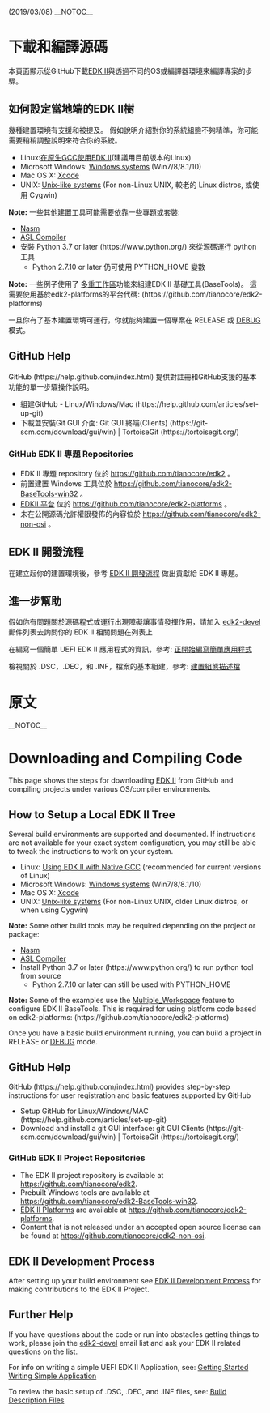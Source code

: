 (2019/03/08)
__NOTOC__
=下載和編譯源碼=

本頁面顯示從GitHub下載[[EDK II]]與透過不同的OS或編譯器環境來編譯專案的步驟。

==如何設定當地端的EDK II樹==

幾種建置環境有支援和被提及。 假如說明介紹對你的系統組態不夠精準，你可能需要稍稍調整說明來符合你的系統。

* Linux:[[Using EDK II with Native GCC|在原生GCC使用EDK II]](建議用目前版本的Linux)
* Microsoft Windows: [[Windows systems]] (Win7/8/8.1/10)
* Mac OS X: [[Xcode]]
* UNIX: [[Unix-like systems]] (For non-Linux UNIX, 較老的 Linux distros, 或使用 Cygwin)

'''Note:''' 一些其他建置工具可能需要依靠一些專題或套裝:
* [[Nasm Setup|Nasm]]
* [[ASL Setup|ASL Compiler]]
* 安裝 Python 3.7 or later (https://www.python.org/) 來從源碼運行 python 工具 
**  Python 2.7.10 or later 仍可使用 PYTHON_HOME 變數

'''Note:''' 一些例子使用了 [[Multiple_Woprkspace|多重工作區]]功能來組建EDK II 基礎工具(BaseTools)。 這需要使用基於edk2-platforms的平台代碼: (https://github.com/tianocore/edk2-platforms)

一旦你有了基本建置環境可運行，你就能夠建置一個專案在 RELEASE 或 [[EDK II Debugging|DEBUG]] 模式。

==GitHub Help==

GitHub (https://help.github.com/index.html) 提供對註冊和GitHub支援的基本功能的單一步驟操作說明。

* 組建GitHub - Linux/Windows/Mac (https://help.github.com/articles/set-up-git)
* 下載並安裝Git GUI 介面: Git GUI 終端(Clients) (https://git-scm.com/download/gui/win) | TortoiseGit (https://tortoisegit.org/)

===GitHub EDK II 專題 Repositories===

* EDK II 專題 repository 位於 https://github.com/tianocore/edk2 。
* 前置建置 Windows 工具位於 https://github.com/tianocore/edk2-BaseTools-win32 。
* [[EDK II Platforms | EDKII 平台]] 位於 https://github.com/tianocore/edk2-platforms 。
* 未在公開源碼允許權限發佈的內容位於 https://github.com/tianocore/edk2-non-osi 。

==EDK II 開發流程==
在建立起你的建置環境後，參考 [[EDK II Development Process | EDK II 開發流程]] 做出貢獻給 EDK II 專題。

==進一步幫助==

假如你有問題關於源碼程式或運行出現障礙讓事情發揮作用，請加入 [[edk2-devel]] 郵件列表去詢問你的 EDK II 相關問題在列表上

在編寫一個簡單 UEFI EDK II 應用程式的資訊，參考: [[Getting Started Writing Simple Application | 正開始編寫簡單應用程式]]

檢視關於 .DSC，.DEC，和 .INF，檔案的基本組建，參考: [[Build Description Files | 建置組態描述檔]]

=原文=

__NOTOC__
=Downloading and Compiling Code=

This page shows the steps for downloading [[EDK II]] from GitHub and compiling projects under various OS/compiler environments.

==How to Setup a Local EDK II Tree==

Several build environments are supported and documented.  If instructions are not available for your exact system configuration, you may still be able to tweak the instructions to work on your system.

* Linux: [[Using EDK II with Native GCC]] (recommended for current versions of Linux)
* Microsoft Windows: [[Windows systems]] (Win7/8/8.1/10)
* Mac OS X: [[Xcode]]
* UNIX: [[Unix-like systems]] (For non-Linux UNIX, older Linux distros, or when using Cygwin)

'''Note:''' Some other build tools may be required depending on the project or package:
* [[Nasm Setup|Nasm]]
* [[ASL Setup|ASL Compiler]]
* Install Python 3.7 or later (https://www.python.org/)  to run python tool from source 
**  Python 2.7.10 or later can still be used with PYTHON_HOME

'''Note:''' Some of the examples use the [[Multiple_Workspace]] feature to configure EDK II BaseTools. This is required for using platform code based on edk2-platforms: (https://github.com/tianocore/edk2-platforms)

Once you have a basic build environment running, you can build a project in RELEASE or [[EDK II Debugging|DEBUG]] mode.

==GitHub Help==

GitHub (https://help.github.com/index.html) provides step-by-step instructions for user registration and basic features supported by GitHub 

* Setup GitHub for Linux/Windows/MAC (https://help.github.com/articles/set-up-git)
* Download and install a git GUI interface: git GUI Clients (https://git-scm.com/download/gui/win) | TortoiseGit (https://tortoisegit.org/)

===GitHub EDK II Project Repositories===

* The EDK II project repository is available at https://github.com/tianocore/edk2. 
* Prebuilt Windows tools are available at https://github.com/tianocore/edk2-BaseTools-win32. 
* [[EDK II Platforms]] are available at https://github.com/tianocore/edk2-platforms.
* Content that is not released under an accepted open source license can be found at https://github.com/tianocore/edk2-non-osi.

==EDK II Development Process==

After setting up your build environment see  [[EDK II Development Process]] for making contributions to the EDK II Project.

==Further Help==

If you have questions about the code or run into obstacles getting things to work, please join the [[edk2-devel]] email list and ask your EDK II related questions on the list.

For info on writing a simple UEFI EDK II Application, see: [[Getting Started Writing Simple Application]]

To review the basic setup of .DSC, .DEC, and .INF files, see: [[Build Description Files]]